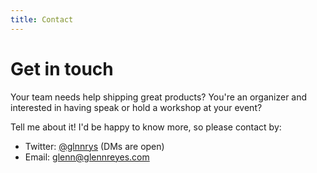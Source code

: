```yaml
---
title: Contact
---
```


# Get in touch

Your team needs help shipping great products? You're an organizer and interested in having speak or hold a workshop at your event?

Tell me about it! I'd be happy to know more, so please contact by:

- Twitter: [@glnnrys](https://twitter.com/glnnrys) (DMs are open)
- Email: [glenn@glennreyes.com](mailto:glenn@glennreyes.com?subject=Hey%20Glenn!)
